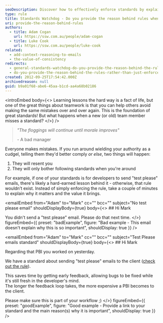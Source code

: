 ```yaml
---
seoDescription: Discover how to effectively enforce standards by explaining their importance, fostering better teamwork and avoiding repeated mistakes
type: rule
title: Standards Watchdog - Do you provide the reason behind rules when enforcing them?
uri: provide-the-reason-behind-rules
authors:
  - title: Adam Cogan
    url: https://ssw.com.au/people/adam-cogan
  - title: Luke Cook
    url: https://ssw.com.au/people/luke-cook
related:
  - add-context-reasoning-to-emails
  - the-value-of-consistency
redirects:
  - general-standards-watchdog-do-you-provide-the-reason-behind-the-rules-rather-than-just-enforce-them
  - do-you-provide-the-reason-behind-the-rules-rather-than-just-enforce-them
created: 2012-09-25T17:54:42.000Z
archivedreason: null
guid: b9a01f68-abe6-45aa-b1cd-aa4a68b02186
---
```


<introEmbed
  body={<>
Learning lessons the hard way is a fact of life, but one of the great things about teamwork is that you can help others avoid making the same mistakes over and over again. This is the foundation of great standards! But what happens when a new (or old) team member misses a standard?
  </>}
/>
> *"The floggings will continue until morale improves"*
>
> \- A bad manager

Everyone makes mistakes. If you run around wielding your authority as a cudgel, telling them they'd better comply *or else*, two things will happen:

1. They will resent you
2. They will only bother following standards when you're around

For example, if one of your standards is for developers to send "test please" emails, there's likely a hard-earned lesson behind it - otherwise, that rule wouldn’t exist. Instead of simply enforcing the rule, take a couple of minutes to explain why it matters and the value it brings.

<emailEmbed
  from="Adam"
  to="Mark"
  cc=""
  bcc=""
  subject="No test please email"
  shouldDisplayBody={true}
  body={<>
    ## Hi Mark

You didn't send a "test please" email. Please do that next time.
  </>}
  figureEmbed={{
    preset: "badExample",
    figure: "Bad example - This email doesn't explain why this is so important",
    shouldDisplay: true
  }}
/>

<emailEmbed
  from="Adam"
  to="Mark"
  cc=""
  bcc=""
  subject="Test Please emails standard"
  shouldDisplayBody={true}
  body={<>
    ## Hi Mark

Regarding that PBI you worked on yesterday.

We have a standard about sending "test please" emails to the client ([check out the rule](/request-a-test-please/)).

This saves time by getting early feedback, allowing bugs to be fixed while it's still fresh in the developer's mind.\
The longer the feedback loop takes, the more expensive a PBI becomes to the client.

Please make sure this is part of your workflow ;)
  </>}
  figureEmbed={{
    preset: "goodExample",
    figure: "Good example - Provide a link to your standard and the main reason(s) why it is important",
    shouldDisplay: true
  }}
/>
